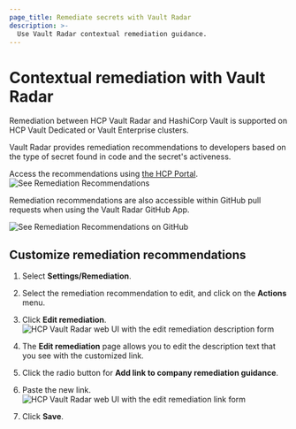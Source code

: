```yaml
---
page_title: Remediate secrets with Vault Radar
description: >-
  Use Vault Radar contextual remediation guidance.
---
```


# Contextual remediation with Vault Radar

<Highlight title="Vault Enterprise Only">

Remediation between HCP Vault Radar and HashiCorp Vault is supported on HCP
Vault Dedicated or Vault Enterprise clusters.

</Highlight>

Vault Radar provides remediation recommendations to developers based on the type
of secret found in code and the secret's activeness.

Access the recommendations using [the HCP Portal](https://portal.cloud.hashicorp.com/).
![See Remediation Recommendations](/img/docs/vault-radar/remediation/see-remediation-link.png)

Remediation recommendations are also accessible within GitHub pull requests when
using the Vault Radar GitHub App.

![See Remediation Recommendations on GitHub](/img/docs/vault-radar/remediation/see-remediation-link-pr-checks.png)

## Customize remediation recommendations

1. Select **Settings/Remediation**.

1. Select the remediation recommendation to edit, and click on the **Actions**
   menu.

1. Click **Edit remediation**.
   ![HCP Vault Radar web UI with the edit remediation description form](/img/docs/vault-radar/remediation/edit-description.png)

1. The **Edit remediation** page allows you to edit the description text that
   you see with the customized link.

1. Click the radio button for **Add link to company remediation guidance**.

1. Paste the new link.
   ![HCP Vault Radar web UI with the edit remediation link form](/img/docs/vault-radar/remediation/edit-link.png)

1. Click **Save**.